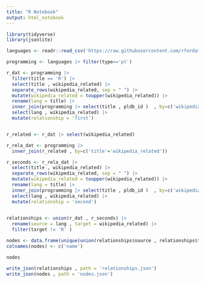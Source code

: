 ```yaml
---
title: "R Notebook"
output: html_notebook
---
```



```r
library(tidyverse)
library(jsonlite)

```



```r
languages <- readr::read_csv('https://raw.githubusercontent.com/rfordatascience/tidytuesday/master/data/2023/2023-03-21/languages.csv')
```



```r
programming <- languages |> filter(type=='pl')
```




```r
r_dat <- programming |>
  filter(title == 'R') |>
  select(title , wikipedia_related) |>
  separate_rows(wikipedia_related, sep = " ") |>
  mutate(wikipedia_related = toupper(wikipedia_related)) |>
  rename(lang = title) |>
  inner_join(programming |> select(title , pldb_id )  , by=c('wikipedia_related'='title') ) |>
  select(lang , wikipedia_related) |>
  mutate(relationship = 'first')


r_related <- r_dat |> select(wikipedia_related) 

r_rela_dat <- programming |>
  inner_join(r_related , by=c('title'='wikipedia_related'))

r_seconds <- r_rela_dat |>
  select(title , wikipedia_related) |>
  separate_rows(wikipedia_related, sep = " ") |>
  mutate(wikipedia_related = toupper(wikipedia_related)) |>
  rename(lang = title) |>
  inner_join(programming |> select(title , pldb_id )  , by=c('wikipedia_related'='title') ) |>
  select(lang , wikipedia_related) |>
  mutate(relationship = 'second')
  

relationships <- union(r_dat , r_seconds) |> 
  rename(source = lang , target = wikipedia_related) |>
  filter(target != 'R' )

nodes <- data.frame(unique(union(relationships$source , relationships$target)))
colnames(nodes) <- c('name')

```



```r
nodes
```




```r
write_json(relationships , path = 'relationships.json')
write_json(nodes , path = 'nodes.json')
```





